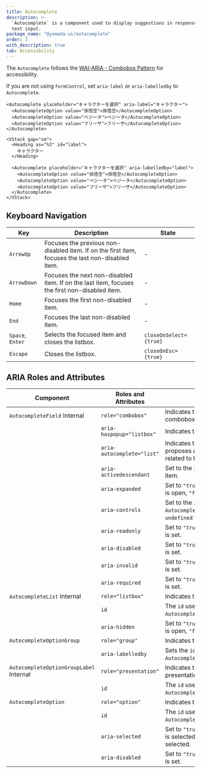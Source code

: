 ```yaml
---
title: Autocomplete
description: >-
  `Autocomplete` is a component used to display suggestions in response to user
  text input.
package_name: "@yamada-ui/autocomplete"
order: 3
with_description: true
tab: Accessibility
---
```


The `Autocomplete` follows the [WAI-ARIA - Combobox Pattern](https://www.w3.org/WAI/ARIA/apg/patterns/combobox/) for accessibility.

If you are not using `FormControl`, set `aria-label` or `aria-labelledby` to `Autocomplete`.

```tsx live=false
<Autocomplete placeholder="キャラクターを選択" aria-label="キャラクター">
  <AutocompleteOption value="孫悟空">孫悟空</AutocompleteOption>
  <AutocompleteOption value="ベジータ">ベジータ</AutocompleteOption>
  <AutocompleteOption value="フリーザ">フリーザ</AutocompleteOption>
</Autocomplete>
```

```tsx live=false
<VStack gap="sm">
  <Heading as="h3" id="label">
    キャラクター
  </Heading>

  <Autocomplete placeholder="キャラクターを選択" aria-labelledby="label">
    <AutocompleteOption value="孫悟空">孫悟空</AutocompleteOption>
    <AutocompleteOption value="ベジータ">ベジータ</AutocompleteOption>
    <AutocompleteOption value="フリーザ">フリーザ</AutocompleteOption>
  </Autocomplete>
</VStack>
```

## Keyboard Navigation

| Key              | Description                                                                                       | State                  |
| ---------------- | ------------------------------------------------------------------------------------------------- | ---------------------- |
| `ArrowUp`        | Focuses the previous non-disabled item. If on the first item, focuses the last non-disabled item. | -                      |
| `ArrowDown`      | Focuses the next non-disabled item. If on the last item, focuses the first non-disabled item.     | -                      |
| `Home`           | Focuses the first non-disabled item.                                                              | -                      |
| `End`            | Focuses the last non-disabled item.                                                               | -                      |
| `Space`, `Enter` | Selects the focused item and closes the listbox.                                                  | `closeOnSelect={true}` |
| `Escape`         | Closes the listbox.                                                                               | `closeOnEsc={true}`    |

## ARIA Roles and Attributes

| Component                                          | Roles and Attributes       | Usage                                                                                 |
| -------------------------------------------------- | -------------------------- | ------------------------------------------------------------------------------------- |
| `AutocompleteField` <Tag>Internal</Tag>            | `role="combobox"`          | Indicates that this is a combobox.                                                    |
|                                                    | `aria-haspopup="listbox"`  | Indicates that a listbox exists.                                                      |
|                                                    | `aria-autocomplete="list"` | Indicates that the component proposes a list of values related to the input value.    |
|                                                    | `aria-activedescendant`    | Set to the `id` of the focused item.                                                  |
|                                                    | `aria-expanded`            | Set to `"true"` when the listbox is open, `"false"` when closed.                      |
|                                                    | `aria-controls`            | Set to the `id` of the related `AutocompleteList` when open, `undefined` when closed. |
|                                                    | `aria-readonly`            | Set to `"true"` when `isReadOnly` is set.                                             |
|                                                    | `aria-disabled`            | Set to `"true"` when `isDisabled` is set.                                             |
|                                                    | `aria-invalid`             | Set to `"true"` when `isInvalid` is set.                                              |
|                                                    | `aria-required`            | Set to `"true"` when `isRequired` is set.                                             |
| `AutocompleteList` <Tag>Internal</Tag>             | `role="listbox"`           | Indicates that this is a listbox.                                                     |
|                                                    | `id`                       | The `id` used to associate with `AutocompleteField`.                                  |
|                                                    | `aria-hidden`              | Set to `"true"` when the listbox is open, `"false"` when closed.                      |
| `AutocompleteOptionGroup`                          | `role="group"`             | Indicates that this is a group.                                                       |
|                                                    | `aria-labelledby`          | Sets the `id` of the associated `AutocompleteOptionGroupLabel`.                       |
| `AutocompleteOptionGroupLabel` <Tag>Internal</Tag> | `role="presentation"`      | Indicates that this is a presentation.                                                |
|                                                    | `id`                       | The `id` used to associate with `AutocompleteOptionGroup`.                            |
| `AutocompleteOption`                               | `role="option"`            | Indicates that this is an option.                                                     |
|                                                    | `id`                       | The `id` used to associate with `AutocompleteField`.                                  |
|                                                    | `aria-selected`            | Set to `"true"` when the option is selected, `"false"` when not selected.             |
|                                                    | `aria-disabled`            | Set to `"true"` when `isDisabled` is set.                                             |
